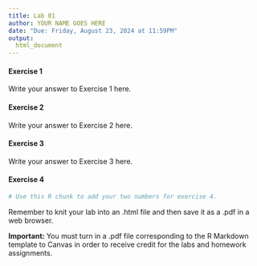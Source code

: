 ```yaml
---
title: Lab 01
author: YOUR NAME GOES HERE
date: "Due: Friday, August 23, 2024 at 11:59PM"
output:
  html_document
---
```


#### Exercise 1

Write your answer to Exercise 1 here.

#### Exercise 2

Write your answer to Exercise 2 here.

#### Exercise 3

Write your answer to Exercise 3 here.

#### Exercise 4

```r
# Use this R chunk to add your two numbers for exercise 4.
```


Remember to knit your lab into an .html file and then save it as a .pdf in a 
web browser.

**Important:** You must turn in a .pdf file corresponding to the R Markdown template to Canvas in order to receive credit for the labs and homework assignments.